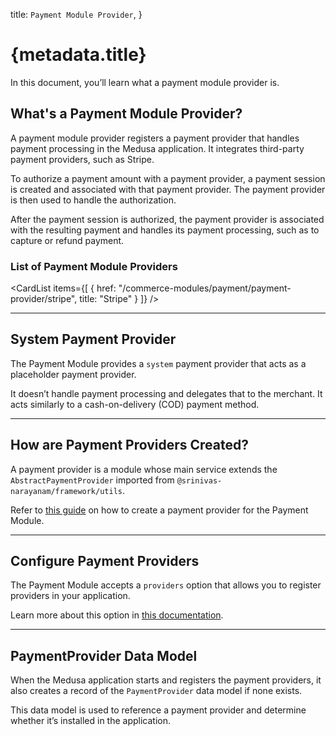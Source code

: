 
  title: `Payment Module Provider`,
}

# {metadata.title}

In this document, you’ll learn what a payment module provider is.

## What's a Payment Module Provider?

A payment module provider registers a payment provider that handles payment processing in the Medusa application. It integrates third-party payment providers, such as Stripe.

To authorize a payment amount with a payment provider, a payment session is created and associated with that payment provider. The payment provider is then used to handle the authorization.

After the payment session is authorized, the payment provider is associated with the resulting payment and handles its payment processing, such as to capture or refund payment.

### List of Payment Module Providers

<CardList
  items={[
    {
      href: "/commerce-modules/payment/payment-provider/stripe",
      title: "Stripe"
    }
  ]}
/>


---

## System Payment Provider

The Payment Module provides a `system` payment provider that acts as a placeholder payment provider.

It doesn’t handle payment processing and delegates that to the merchant. It acts similarly to a cash-on-delivery (COD) payment method.

---

## How are Payment Providers Created?

A payment provider is a module whose main service extends the `AbstractPaymentProvider` imported from `@srinivas-narayanam/framework/utils`.

Refer to [this guide](/references/payment/provider) on how to create a payment provider for the Payment Module.

---

## Configure Payment Providers

The Payment Module accepts a `providers` option that allows you to register providers in your application.

Learn more about this option in [this documentation](../module-options/page.mdx#providers).

---

## PaymentProvider Data Model

When the Medusa application starts and registers the payment providers, it also creates a record of the `PaymentProvider` data model if none exists.

This data model is used to reference a payment provider and determine whether it’s installed in the application.
